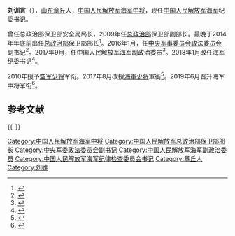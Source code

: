 {{中国人民解放军将领
| name = 刘训言
| image name = 
| width = 
| job = 
| period =
| birthname = 
| other_names = 
| foreign_names =
| english_names =
| Sex = 男
| date of birth =
| place of birth =
| date of death =  
| place of death = 
| nationality = {{PRC}}
| residence = 
| languages = 
| height = 
| weight = 
| party = {{CPC}}
| rank = [[File:PLAAF-0719-LTG.png|25px]][[中国人民解放军海军中将|中国人民解放军海军中将]]
| spouse = 
| relatives = 
| educate = 
| past = 
| work =
| award = 
| rankrecord= 
}}'''刘训言'''（{{bd|1958年|8月||}}），[[山东|山东]][[章丘|章丘]]人，[[中国人民解放军海军中将|中国人民解放军海军中将]]，现任[[中国人民解放军海军|中国人民解放军海军]]纪委书记。

曾任总政治部保卫部安全局局长，2009年任[[总政治部|总政治部]]保卫部副部长。最晚于2014年年底前出任[[总政治部|总政治部]]保卫部部长<ref>{{cite news|title=港媒揭秘全军政法委：肩负“打虎”重任 将接棒谷徐案|url=http://news.takungpao.com/mainland/focus/2014-07/2601383.html|accessdate=2014-11-26|newspaper=大公报|archive-date=2014-11-13|archive-url=https://web.archive.org/web/20141113100603/http://news.takungpao.com/mainland/focus/2014-07/2601383.html|dead-url=no}}</ref>。2016年1月，任[[中央军事委员会政法委员会|中央军事委员会政法委员会]]副书记<ref>{{cite news|title=原总政治部保卫部部长刘训言少将任军委政法委副书记|url=http://www.thepaper.cn/newsDetail_forward_1420314|accessdate=2016-01-29|newspaper=澎湃新闻|archive-date=2016-02-12|archive-url=https://web.archive.org/web/20160212113938/http://www.thepaper.cn/newsDetail_forward_1420314|dead-url=no}}</ref>。2017年9月，任[[中国人民解放军海军|中国人民解放军海军]]副政治委员<ref>{{cite news|title=中央军委政法委专职副书记刘训言任海军副政委|url=http://m.china.caixin.com/m/2017-09-26/101150420.html|accessdate=2017-09-26|newspaper=财新网|archive-date=2017-09-26|archive-url=https://web.archive.org/web/20170926190927/http://m.china.caixin.com/m/2017-09-26/101150420.html|dead-url=no}}</ref>。2018年1月改任海军纪委书记<ref>{{cite web|title=邱延鹏任海军副司令员，陈学斌任副政委兼政工部主任|url=http://news.sina.com.cn/o/2018-01-30/doc-ifyqyqni5363832.shtml|website=新浪|accessdate=2018-02-01|date=2018-01-30|archive-date=2018-02-02|archive-url=https://web.archive.org/web/20180202012315/http://news.sina.com.cn/o/2018-01-30/doc-ifyqyqni5363832.shtml|dead-url=no}}</ref>。

2010年授予[[中国人民解放军少将|空军少将]]军衔。2017年8月改授[[中国人民解放军少将|海軍少将]]軍銜<ref>{{cite web |title=军委政法委副书记刘训言履新海军副政委，系山东人 |url=http://sd.ifeng.com/a/20170927/6029951_0.shtml |website=鳳凰網山東 |date=2017-09-27 |accessdate=2020-05-02 |archive-date=2017-09-28 |archive-url=https://web.archive.org/web/20170928035532/http://sd.ifeng.com/a/20170927/6029951_0.shtml |dead-url=no }}</ref>。2019年6月晋升海军中将军衔<ref>{{cite web |author1=岳怀让 |author2=蒋子文 |title=解放军海军举行晋衔仪式，冯丹宇等5位军官晋升海军中将 |url=https://www.thepaper.cn/newsDetail_forward_3837775 |website=澎湃新闻 |date=2019-07-04 |accessdate=2019-07-04 |archive-date=2019-12-14 |archive-url=https://web.archive.org/web/20191214090433/https://www.thepaper.cn/newsDetail_forward_3837775 |dead-url=no }}</ref>。

== 参考文献 ==
{{Reflist}}

{{-}}
{{中华人民共和国现役中将}}

[[Category:中国人民解放军海军中将|Category:中国人民解放军海军中将]]
[[Category:中国人民解放军总政治部保卫部部长|Category:中国人民解放军总政治部保卫部部长]]
[[Category:中央军委政法委员会副书记|Category:中央军委政法委员会副书记]]
[[Category:中国人民解放军海军副政治委员|Category:中国人民解放军海军副政治委员]]
[[Category:中国人民解放军海军纪律检查委员会书记|Category:中国人民解放军海军纪律检查委员会书记]]
[[Category:章丘人|Category:章丘人]]
[[Category:刘姓|Category:刘姓]]